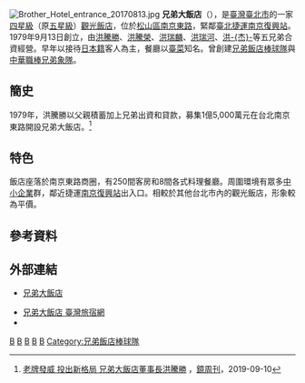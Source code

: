 {{Infobox Company 
| company_name       = 兄弟大飯店
| company_name_en    = Brother Hotel
| company_logo       =[[File:Brother_Hotel,_Taipei_20180505.jpg|right]]
| company_type       = [[旅館|旅館]]
| market_information = 
| foundation         = 1979年9月13日
| location           = {{ROC}}<br>[[臺北市|臺北市]][[松山區_(臺灣)|松山區]][[南京東路|南京東路]]三段255號
| locations          = 1
| area_served        = [[中華民國|中華民國]][[臺北市|臺北市]]
| local_code_name   = TW
| local_code            = 04274804
| founder            = [[洪騰勝|洪騰勝]]、[[洪騰榮|洪騰榮]]、[[洪瑞麟|洪瑞麟]]、[[洪瑞河|洪瑞河]]、[[洪杰|洪-{杰}-]]
| key_people         = [[董事長|董事長]]：[[洪騰勝|洪騰勝]]
| industry           = 觀光旅館業
| products           = 
| revenue            = 
| operating_income   = 
| profit             = 
| market_value       =
| num_employees      = 450人
| P/E ratio          =
| earnings per share = 
| Net asset value    =
| divisions          =
| major_shareholder  = 
| subsid             = 
| capital            = [[新台幣|新台幣]]150,000,000元
| homepage           = {{url|http://www.brotherhotel.com.tw/}}
| footnotes          =
| width              = 
}}
[[File:Brother_Hotel_entrance_20170813.jpg|thumb]]
'''兄弟大飯店'''（{{lang-en|'''Brother Hotel'''}}），是[[臺灣|臺灣]][[臺北市|臺北市]]的一家[[四星級|四星級]]（原[[五星級|五星級]]）[[觀光飯店|觀光飯店]]，位於[[松山區_(臺灣)|松山區]][[南京東路|南京東路]]，緊鄰[[臺北捷運|臺北捷運]][[南京復興站|南京復興站]]。1979年9月13日創立，由[[洪騰勝|洪騰勝]]、[[洪騰榮|洪騰榮]]、[[洪瑞麟|洪瑞麟]]、[[洪瑞河|洪瑞河]]、[[洪杰|洪-{杰}-]]等五兄弟合資經營。早年以接待[[日本人|日本籍]]客人為主，餐廳以[[臺菜|臺菜]]知名。曾創建[[兄弟飯店棒球隊|兄弟飯店棒球隊]]與[[中華職棒|中華職棒]][[兄弟象隊|兄弟象隊]]。

==簡史==
1979年，洪騰勝以父親積蓄加上兄弟出資和貸款，募集1億5,000萬元在台北南京東路開設兄弟大飯店。<ref>[https://tw.news.yahoo.com/%E9%A0%AD%E5%AE%B6%E9%96%8B%E8%AC%9B-%E8%80%81%E7%89%8C%E7%99%BC%E5%A8%81-%E6%8A%95%E5%87%BA%E6%96%B0%E6%A0%BC%E5%B1%80-%E5%85%84%E5%BC%9F%E5%A4%A7%E9%A3%AF%E5%BA%97%E8%91%A3%E4%BA%8B%E9%95%B7%E6%B4%AA%E9%A8%B0%E5%8B%9D-025500505.html 老牌發威 投出新格局 兄弟大飯店董事長洪騰勝] {{Wayback|url=https://tw.news.yahoo.com/%E9%A0%AD%E5%AE%B6%E9%96%8B%E8%AC%9B-%E8%80%81%E7%89%8C%E7%99%BC%E5%A8%81-%E6%8A%95%E5%87%BA%E6%96%B0%E6%A0%BC%E5%B1%80-%E5%85%84%E5%BC%9F%E5%A4%A7%E9%A3%AF%E5%BA%97%E8%91%A3%E4%BA%8B%E9%95%B7%E6%B4%AA%E9%A8%B0%E5%8B%9D-025500505.html |date=20190929060225 }}，[[鏡周刊|鏡周刊]]，2019-09-10</ref>

==特色==
飯店座落於南京東路商圈，有250間客房和8間各式料理餐廳。周圍環境有眾多[[中小企業|中小企業]]群，鄰近捷運[[南京復興站|南京復興站]]出入口。相較於其他台北市內的觀光飯店，形象較為平價。

==參考資料==
{{reflist}}

==外部連結==
{{commonscat|Brother Hotel, Taiwan}}
*{{zh-tw}}{{en}}{{ja}}[http://www.brotherhotel.com.tw/ 兄弟大飯店]{{Wayback|url=http://www.brotherhotel.com.tw/ |date=20070724113605 }}
*[https://taiwanstay.net.tw/room/8994 兄弟大飯店  臺灣旅宿網]
*{{facebook|BrotherHotel|兄弟大飯店}}

{{台灣5星級旅館}}

[[Category:交通部觀光局評鑑五星級旅館|B]]
[[Category:兄弟象|B]]
[[Category:台北市旅館|B]]
[[Category:1979年完工建築物|B]]
[[Category:總部位於臺北市松山區的工商業機構|B]]
[[Category:兄弟飯店棒球隊|Category:兄弟飯店棒球隊]]